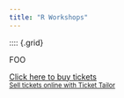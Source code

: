 ```yaml
---
title: "R Workshops"
---
```


:::: {.grid}

::: {.g-col-12 .g-col-md-6}
FOO
:::

::: {.g-col-12 .g-col-md-6}
<!-- Ticket Tailor Widget. Paste this into your website where you want the widget to appear. Do not change the code or the widget may not work properly. -->
<div class="tt-widget"><div class="tt-widget-fallback"><p><a href="https://www.tickettailor.com/all-tickets/graphplotchartdatastory/?ref=website_widget&srch=data&show_search_filter=true&show_date_filter=true&show_sort=true" target="_blank">Click here to buy tickets</a><br /><small><a href="https://www.tickettailor.com?rf=wdg_244740" class="tt-widget-powered">Sell tickets online with Ticket Tailor</a></small></p></div><script src="https://cdn.tickettailor.com/js/widgets/min/widget.js" data-url="https://www.tickettailor.com/all-tickets/graphplotchartdatastory/?ref=website_widget&srch=rstats&show_search_filter=true&show_date_filter=true&show_sort=true" data-type="inline" data-inline-minimal="false" data-inline-show-logo="true" data-inline-bg-fill="true" data-inline-inherit-ref-from-url-param="" data-inline-ref="website_widget"></script></div><!-- End of Ticket Tailor Widget -->
::::
